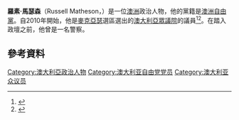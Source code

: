'''羅素·馬瑟森'''（Russell Matheson，{{bd|1958年|12月16日}}）是一位[[澳洲|澳洲]]政治人物，他的黨籍是[[澳洲自由黨|澳洲自由黨]]。自2010年開始，他是[[麥克亞瑟_(澳大利亞國會選區)|麥克亞瑟]]選區選出的[[澳大利亞眾議院|澳大利亞眾議院]]的議員<ref>{{cite web |url=http://vtr.aec.gov.au/HouseDivisionFirstPrefs-15508-131.htm |title=Division of Macarthur – First Preferences and Two Candidate Preferred |publisher=[[Australian_Electoral_Commission|Australian Electoral Commission]] |work=2010 Australian federal election |date=22 August 2010 |accessdate=22 August 2010 |deadurl=yes |archiveurl=https://web.archive.org/web/20100823170800/http://vtr.aec.gov.au/HouseDivisionFirstPrefs-15508-131.htm |archivedate=2010年8月23日 }}</ref><ref>{{cite news |last=Ward |first=Matthew |url=http://macarthur-chronicle-campbelltown.whereilive.com.au/news/story/russell-matheson-wins-federal-seat-of-macarthur-for-liberals |title=Russell Matheson wins federal seat of Macarthur for Liberals |publisher=[[News_Limited|News Community Media]] |work=Macarthur Chronicle |date=22 August 2010 |accessdate=22 August 2010 |archive-date=2012-07-23 |archive-url=https://web.archive.org/web/20120723065312/http://macarthur-chronicle-campbelltown.whereilive.com.au/news/story/russell-matheson-wins-federal-seat-of-macarthur-for-liberals/ |dead-url=no }}</ref>。在踏入政壇之前，他曾是一名警察。
==參考資料==
{{Reflist}}
[[Category:澳大利亞政治人物|Category:澳大利亞政治人物]]
[[Category:澳大利亚自由党党员|Category:澳大利亚自由党党员]]
[[Category:澳大利亚众议员|Category:澳大利亚众议员]]
